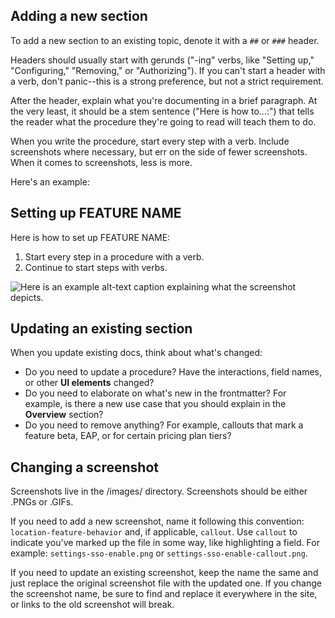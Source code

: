 <!--

This template is to help you updating an existing topic in LD's documentation. You might be adding a new section, expanding an existing section, or updating a screenshot. This is a less copy-and-pastable template than our other ones, so read through the section that applies to your updates and follow the prompts there.

-->

## Adding a new section

To add a new section to an existing topic, denote it with a `##` or `###` header.

Headers should usually start with gerunds ("-ing" verbs, like "Setting up," "Configuring," "Removing," or "Authorizing"). If you can't start a header with a verb, don't panic--this is a strong preference, but not a strict requirement.

After the header, explain what you're documenting in a brief paragraph. At the very least, it should be a stem sentence ("Here is how to...:") that tells the reader what the procedure they're going to read will teach them to do.

When you write the procedure, start every step with a verb. Include screenshots where necessary, but err on the side of fewer screenshots. When it comes to screenshots, less is more.

Here's an example:

  ## Setting up FEATURE NAME

  Here is how to set up FEATURE NAME:

  1. Start every step in a procedure with a verb.
  2. Continue to start steps with verbs.

  ![Here is an example alt-text caption explaining what the screenshot depicts.](UI-ELEMENT-BEHAVIOR.png)

## Updating an existing section

When you update existing docs, think about what's changed:

* Do you need to update a procedure? Have the interactions, field names, or other **UI elements** changed?
* Do you need to elaborate on what's new in the frontmatter? For example, is there a new use case that you should explain in the **Overview** section?
* Do you need to remove anything? For example, callouts that mark a feature beta, EAP, or for certain pricing plan tiers?

## Changing a screenshot

Screenshots live in the /images/ directory. Screenshots should be either .PNGs or .GIFs.

If you need to add a new screenshot, name it following this convention: `location-feature-behavior` and, if applicable, `callout`. Use `callout` to indicate you've marked up the file in some way, like highlighting a field. For example: `settings-sso-enable.png` or `settings-sso-enable-callout.png`.

If you need to update an existing screenshot, keep the name the same and just replace the original screenshot file with the updated one. If you change the screenshot name, be sure to find and replace it everywhere in the site, or links to the old screenshot will break.